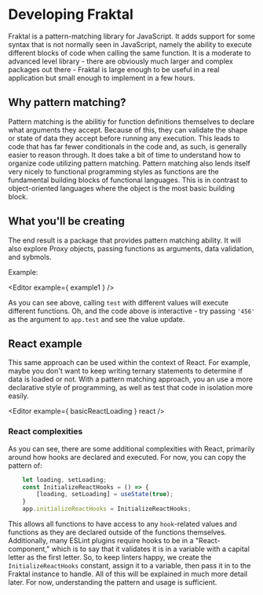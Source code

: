 
# Developing Fraktal

Fraktal is a pattern-matching library for JavaScript. It adds support for some syntax that is not normally seen in JavaScript, namely the ability to execute different blocks of code when calling the same function. It is a moderate to advanced level library - there are obviously much larger and complex packages out there - Fraktal is large enough to be useful in a real application but small enough to implement in a few hours.

## Why pattern matching?

Pattern matching is the abilitiy for function definitions themselves to declare what arguments they accept. Because of this, they can validate the shape or state of data they accept before running any execution. This leads to code that has far fewer conditionals in the code and, as such, is generally easier to reason through. It does take a bit of time to understand how to organize code utilizing pattern matching. Pattern matching also lends itself very nicely to functional programming styles as functions are the fundamental building blocks of functional languages. This is in contrast to object-oriented languages where the object is the most basic building block.

## What you'll be creating

The end result is a package that provides pattern matching ability. It will also explore Proxy objects, passing functions as arguments, data validation, and sybmols.

Example:

<Editor example={ example1 } />

As you can see above, calling `test` with different values will execute different functions. Oh, and the code above is interactive - try passing `'456'` as the argument to `app.test` and see the value update.

## React example

This same approach can be used within the context of React. For example, maybe you don't want to keep writing ternary statements to determine if data is loaded or not. With a pattern matching approach, you an use a more declarative style of programming, as well as test that code in isolation more easily.

<Editor example={ basicReactLoading } react />

### React complexities

As you can see, there are some additional complexities with React, primarily around how hooks are declared and executed. For now, you can copy the pattern of:

```js
    let loading, setLoading;
    const InitializeReactHooks = () => {
        [loading, setLoading] = useState(true);
    }
    app.initializeReactHooks = InitializeReactHooks;
```

This allows all functions to have access to any `hook`-related values and functions as they are declared outside of the functions themselves. Additionally, many ESLint plugins require hooks to be in a "React-component," which is to say that it validates it is in a variable with a capital letter as the first letter. So, to keep linters happy, we create the `InitializeReactHooks` constant, assign it to a variable, then pass it in to the Fraktal instance to handle. All of this will be explained in much more detail later. For now, understanding the pattern and usage is sufficient.